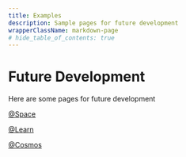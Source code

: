 ```yaml
---
title: Examples
description: Sample pages for future development
wrapperClassName: markdown-page
# hide_table_of_contents: true
---
```




# Future Development

Here are some pages for future development

[@Space](/space)

<IframeWindow url="/space" />


[@Learn](/learn)

<IframeWindow url="/learn" />


[@Cosmos](/cosmos)

<IframeWindow url="/cosmos" />


<!-- <BrowserWindow >



</BrowserWindow> -->
<!-- 

  <Card>
    <CardHeader
      className='padding-top--lg'
      style={{ backgroundColor: 'rgb(33 126 209)' , color:'black'}}
    >
      <div className='avatar avatar--vertical'>
        <img
          className='avatar__photo avatar__photo--xl' 
          src='https://github.com/mkeithx.png'
        />
        <div className='avatar__intro'>
          <div className='avatar__name'>Keith Tan (@mkeithX)</div>
          <span className='avatar__subtitle'>
            humble author of:
            <a style={{ color:'white'}} href='https://mkeithx.pages.dev/'>MKX SpaceHub</a>
          </span>
        </div>
      </div>
</CardHeader>
</Card> -->
